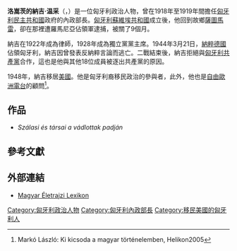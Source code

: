 {{Infobox Officeholder 
| name =納吉·温采
| image           = G9Nagy Vince (1886-1965).jpg
| order           =[[匈牙利內政部長|匈牙利內政部長]]
| term_start      =1918年12月12日
| term_end        =1919年3月21日
| president       =
| predecessor     =Tivadar Batthyány
| successor       =Jenő Landler<br>Béla Vágó
| birth_date      ={{birth date|1886|03|04}}
| birth_place     =[[File:ROU_SM_Satu_Mare_CoA1.png|13px]] [[匈牙利|匈牙利]][[薩圖馬雷|薩圖馬雷]]
| death_date      ={{Death date and age|1965|06|01|1886|03|04|df=y}}
| death_place     = {{USA}}[[紐約市|紐約市]]
| profession      =政治人物
| party           =獨立黨、FKGP、匈牙利自由黨、匈牙利獨立黨
|}}
'''洛嵩茨的納吉·温采'''（{{lang-hu|Losonci '''Nagy Vince'''}}，{{bd|1886年|3月4日|1965年|6月1日}}）是一位匈牙利政治人物，曾在1918年至1919年間擔任[[匈牙利民主共和國|匈牙利民主共和國]]政府的內政部長。[[匈牙利蘇維埃共和國|匈牙利蘇維埃共和國]]成立後，他回到故鄉[[薩圖馬雷|薩圖馬雷]]，卻在那裡遭羅馬尼亞佔領軍逮捕，被關了9個月。

納吉在1922年成為律師，1928年成為獨立黨黨主席。1944年3月21日，[[納粹德國|納粹德國]]佔領匈牙利，納吉因曾發表反納粹言論而逃亡。二戰結束後，納吉拒絕與[[匈牙利共產黨|匈牙利共產黨]]合作，這也是他與其他18位成員被逐出共產黨的原因。

1948年，納吉移居[[美國|美國]]。他是匈牙利裔移民政治的參與者，此外，他也是[[自由歐洲電台|自由歐洲電台]]的顧問<ref>Markó László: Ki kicsoda a magyar történelemben, Helikon2005</ref>。

== 作品 ==
* ''Szálasi és társai a vádlottak padján''

== 參考文獻 ==
{{reflist}}

== 外部連結 ==
* [http://mek.oszk.hu/00300/00355/html/index.html Magyar Életrajzi Lexikon]
{{s-start}}
{{s-off}}
{{succession box|title=[[匈牙利內政部長|匈牙利內政部長]]|before=Tivadar Batthyány|after=Jenő Landler<br>Béla Vágó|years=1918–1919}}
{{s-end}}
{{Hungary-bio-stub}}
{{DEFAULTSORT:Nagy, Vince}}
[[Category:匈牙利政治人物|Category:匈牙利政治人物]]
[[Category:匈牙利內政部長|Category:匈牙利內政部長]]
[[Category:移民美國的匈牙利人|Category:移民美國的匈牙利人]]